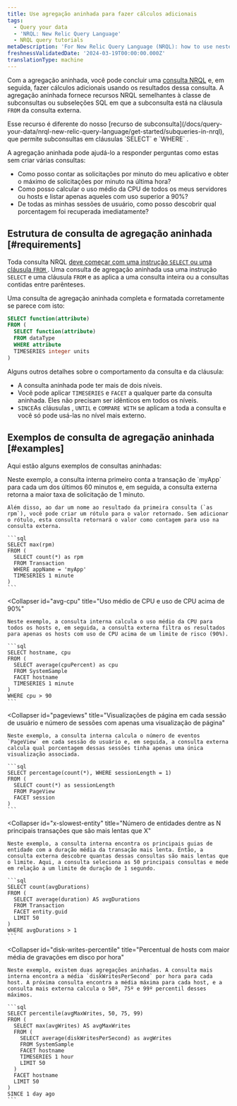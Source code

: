 ```yaml
---
title: Use agregação aninhada para fazer cálculos adicionais
tags:
  - Query your data
  - 'NRQL: New Relic Query Language'
  - NRQL query tutorials
metaDescription: 'For New Relic Query Language (NRQL): how to use nested aggregation to understand how many users complete a set of steps in a procedure.'
freshnessValidatedDate: '2024-03-19T00:00:00.000Z'
translationType: machine
---
```


Com a agregação aninhada, você pode concluir uma [consulta NRQL](/docs/query-data/nrql-new-relic-query-language/getting-started/introduction-nrql) e, em seguida, fazer cálculos adicionais usando os resultados dessa consulta. A agregação aninhada fornece recursos NRQL semelhantes à classe de subconsultas ou subseleções SQL em que a subconsulta está na cláusula `FROM` da consulta externa.

<Callout variant="tip">
  Esse recurso é diferente do nosso [recurso de subconsulta](/docs/query-your-data/nrql-new-relic-query-language/get-started/subqueries-in-nrql), que permite subconsultas em cláusulas `SELECT` e `WHERE` .
</Callout>

A agregação aninhada pode ajudá-lo a responder perguntas como estas sem criar várias consultas:

* Como posso contar as solicitações por minuto do meu aplicativo e obter o máximo de solicitações por minuto na última hora?
* Como posso calcular o uso médio da CPU de todos os meus servidores ou hosts e listar apenas aqueles com uso superior a 90%?
* De todas as minhas sessões de usuário, como posso descobrir qual porcentagem foi recuperada imediatamente?

## Estrutura de consulta de agregação aninhada [#requirements]

Toda consulta NRQL [deve começar com uma instrução `SELECT` ou uma cláusula `FROM` ](/docs/query-data/nrql-new-relic-query-language/getting-started/nrql-syntax-clauses-functions). Uma consulta de agregação aninhada usa uma instrução `SELECT` e uma cláusula `FROM` e as aplica a uma consulta inteira ou a consultas contidas entre parênteses.

Uma consulta de agregação aninhada completa e formatada corretamente se parece com isto:

```sql
SELECT function(attribute)
FROM (
  SELECT function(attribute)
  FROM dataType
  WHERE attribute
  TIMESERIES integer units
)
```

Alguns outros detalhes sobre o comportamento da consulta e da cláusula:

* A consulta aninhada pode ter mais de dois níveis.
* Você pode aplicar `TIMESERIES` e `FACET` a qualquer parte da consulta aninhada. Eles não precisam ser idênticos em todos os níveis.
* `SINCE`As cláusulas , `UNTIL` e `COMPARE WITH` se aplicam a toda a consulta e você só pode usá-las no nível mais externo.

## Exemplos de consulta de agregação aninhada [#examples]

Aqui estão alguns exemplos de consultas aninhadas:

<CollapserGroup>
  <Collapser
    id="total-tx"
    title="Transação total e maior taxa de resposta em um minuto"
  >
    Neste exemplo, a consulta interna primeiro conta a transação de `myApp` para cada um dos últimos 60 minutos e, em seguida, a consulta externa retorna a maior taxa de solicitação de 1 minuto.

    Além disso, ao dar um nome ao resultado da primeira consulta (`as rpm`), você pode criar um rótulo para o valor retornado. Sem adicionar o rótulo, esta consulta retornará o valor como contagem para uso na consulta externa.

    ```sql
    SELECT max(rpm)
    FROM (
      SELECT count(*) as rpm
      FROM Transaction
      WHERE appName = 'myApp'
      TIMESERIES 1 minute
    )
    ```
  </Collapser>

  <Collapser
    id="avg-cpu"
    title="Uso médio de CPU e uso de CPU acima de 90%"
  >
    Neste exemplo, a consulta interna calcula o uso médio da CPU para todos os hosts e, em seguida, a consulta externa filtra os resultados para apenas os hosts com uso de CPU acima de um limite de risco (90%).

    ```sql
    SELECT hostname, cpu
    FROM (
      SELECT average(cpuPercent) as cpu
      FROM SystemSample
      FACET hostname
      TIMESERIES 1 minute
    )
    WHERE cpu > 90
    ```
  </Collapser>

  <Collapser
    id="pageviews"
    title="Visualizações de página em cada sessão de usuário e número de sessões com apenas uma visualização de página"
  >
    Neste exemplo, a consulta interna calcula o número de eventos `PageView` em cada sessão do usuário e, em seguida, a consulta externa calcula qual porcentagem dessas sessões tinha apenas uma única visualização associada.

    ```sql
    SELECT percentage(count(*), WHERE sessionLength = 1)
    FROM (
      SELECT count(*) as sessionLength
      FROM PageView
      FACET session
    )
    ```
  </Collapser>

  <Collapser
    id="x-slowest-entity"
    title="Número de entidades dentre as N principais transações que são mais lentas que X"
  >
    Neste exemplo, a consulta interna encontra os principais guias de entidade com a duração média da transação mais lenta. Então, a consulta externa descobre quantas dessas consultas são mais lentas que o limite. Aqui, a consulta seleciona as 50 principais consultas e mede em relação a um limite de duração de 1 segundo.

    ```sql
    SELECT count(avgDurations)
    FROM (
      SELECT average(duration) AS avgDurations
      FROM Transaction
      FACET entity.guid
      LIMIT 50
    )
    WHERE avgDurations > 1
    ```
  </Collapser>

  <Collapser
    id="disk-writes-percentile"
    title="Percentual de hosts com maior média de gravações em disco por hora"
  >
    Neste exemplo, existem duas agregações aninhadas. A consulta mais interna encontra a média `diskWritesPerSecond` por hora para cada host. A próxima consulta encontra a média máxima para cada host, e a consulta mais externa calcula o 50º, 75º e 99º percentil desses máximos.

    ```sql
    SELECT percentile(avgMaxWrites, 50, 75, 99)
    FROM (
      SELECT max(avgWrites) AS avgMaxWrites
      FROM (
        SELECT average(diskWritesPerSecond) as avgWrites
        FROM SystemSample
        FACET hostname
        TIMESERIES 1 hour
        LIMIT 50
      )
      FACET hostname
      LIMIT 50
    )
    SINCE 1 day ago
    ```
  </Collapser>
</CollapserGroup>